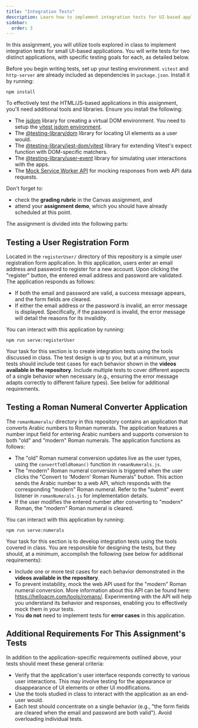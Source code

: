 ```yaml
---
title: "Integration Tests"
description: Learn how to implement integration tests for UI-based applications using Vitest, jsdom, and Testing Library.
sidebar:
  order: 3
---
```


In this assignment, you will utilize tools explored in class to implement integration tests for small UI-based applications. You will write tests for two distinct applications, with specific testing goals for each, as detailed below.

Before you begin writing tests, set up your testing environment. `vitest` and `http-server` are already included as dependencies in `package.json`. Install it by running:

```shell
npm install
```

To effectively test the HTML/JS-based applications in this assignment, you'll need additional tools and libraries. Ensure you install the following:

- The [jsdom](https://github.com/jsdom/jsdom) library for creating a virtual DOM environment. You need to setup the [vitest jsdom environment](https://vitest.dev/guide/environment.html#jsdom).
- The [@testing-library/dom](https://github.com/testing-library/dom-testing-library) library for locating UI elements as a user would.
- The [@testing-library/jest-dom/vitest](https://github.com/testing-library/jest-dom) library for extending Vitest's expect function with DOM-specific matchers.
- The [@testing-library/user-event](https://github.com/testing-library/user-event) library for simulating user interactions with the apps.
- The [Mock Service Worker API](https://mswjs.io/) for mocking responses from web API data requests.

Don't forget to:

- check the **grading rubric** in the Canvas assignment, and
- attend your **assignment demo**, which you should have already scheduled at this point.

The assignment is divided into the following parts:

## Testing a User Registration Form

Located in the `registerUser/` directory of this repository is a simple user registration form application. In this application, users enter an email address and password to register for a new account. Upon clicking the "register" button, the entered email address and password are validated. The application responds as follows:

- If both the email and password are valid, a success message appears, and the form fields are cleared.
- If either the email address or the password is invalid, an error message is displayed. Specifically, if the password is invalid, the error message will detail the reasons for its invalidity.

You can interact with this application by running:

```shell
npm run serve:registerUser
```

Your task for this section is to create integration tests using the tools discussed in class. The test design is up to you, but at a minimum, your tests should include test cases for each behavior shown in the **videos available in the repository**. Include multiple tests to cover different aspects of a single behavior when necessary (e.g., ensuring the error message adapts correctly to different failure types). See below for additional requirements.

## Testing a Roman Numeral Converter Application

The `romanNumerals/` directory in this repository contains an application that converts Arabic numbers to Roman numerals. The application features a number input field for entering Arabic numbers and supports conversion to both "old" and "modern" Roman numerals. The application functions as follows:

- The "old" Roman numeral conversion updates live as the user types, using the `convertToOldRoman()` function in `romanNumerals.js`.
- The "modern" Roman numeral conversion is triggered when the user clicks the "Convert to 'Modern' Roman Numerals" button. This action sends the Arabic number to a web API, which responds with the corresponding "modern" Roman numeral. Refer to the "submit" event listener in `romanNumerals.js` for implementation details.
- If the user modifies the entered number after converting to "modern" Roman, the "modern" Roman numeral is cleared.

You can interact with this application by running:

```shell
npm run serve:numerals
```

Your task for this section is to develop integration tests using the tools covered in class. You are responsible for designing the tests, but they should, at a minimum, accomplish the following (see below for additional requirements):

- Include one or more test cases for each behavior demonstrated in the **videos available in the repository**.
- To prevent instability, mock the web API used for the "modern" Roman numeral conversion. More information about this API can be found here: https://helloacm.com/tools/romans/. Experimenting with the API will help you understand its behavior and responses, enabling you to effectively mock them in your tests.
- You **do not** need to implement tests for **error cases** in this application.

## Additional Requirements For This Assignment's Tests

In addition to the application-specific requirements outlined above, your tests should meet these general criteria:

- Verify that the application's user interface responds correctly to various user interactions. This may involve testing for the appearance or disappearance of UI elements or other UI modifications.
- Use the tools studied in class to interact with the application as an end-user would.
- Each test should concentrate on a single behavior (e.g., "the form fields are cleared when the email and password are both valid"). Avoid overloading individual tests.
